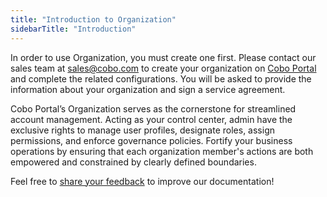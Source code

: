 ```yaml
---
title: "Introduction to Organization"
sidebarTitle: "Introduction"
---
```

<Note>In order to use Organization, you must create one first. Please contact our sales team at sales@cobo.com to create your organization on [Cobo Portal](https://portal.cobo.com/login) and complete the related configurations. You will be asked to provide the information about your organization and sign a service agreement.</Note>

Cobo Portal’s Organization serves as the cornerstone for streamlined account management. Acting as your control center, admin have the exclusive rights to manage user profiles, designate roles, assign permissions, and enforce governance policies. Fortify your business operations by ensuring that each organization member's actions are both empowered and constrained by clearly defined boundaries.

<Tip>Feel free to [share your feedback](https://forms.zohopublic.com/cobo/form/DocumentFeedbackForm/formperma/QvLOhxJv1_JMsJ-1dleZ8Itb_7rzN-LtgvsDdxosoVI?referrername=manuals) to improve our documentation!</Tip>